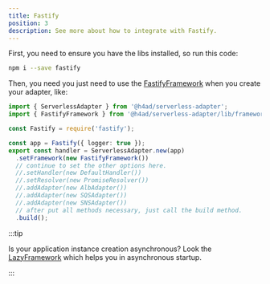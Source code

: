 ---
title: Fastify
position: 3
description: See more about how to integrate with Fastify.
---

First, you need to ensure you have the libs installed, so run this code:

```bash
npm i --save fastify
```

Then, you need you just need to use the [FastifyFramework](../../api/Frameworks/FastifyFramework) when you create your adapter, like:

```ts title="index.ts"
import { ServerlessAdapter } from '@h4ad/serverless-adapter';
import { FastifyFramework } from '@h4ad/serverless-adapter/lib/frameworks/fastify';

const Fastify = require('fastify');

const app = Fastify({ logger: true });
export const handler = ServerlessAdapter.new(app)
  .setFramework(new FastifyFramework())
  // continue to set the other options here.
  //.setHandler(new DefaultHandler())
  //.setResolver(new PromiseResolver())
  //.addAdapter(new AlbAdapter())
  //.addAdapter(new SQSAdapter())
  //.addAdapter(new SNSAdapter())
  // after put all methods necessary, just call the build method.
  .build();
```

:::tip

Is your application instance creation asynchronous? Look the [LazyFramework](./lazy) which helps you in asynchronous startup.

:::

